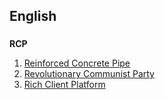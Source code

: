 {{wikipedia}}
==English==

==={{initialism}}===
'''RCP'''

# [[w:Reinforced Concrete Pipe|Reinforced Concrete Pipe]]
# [[w:Revolutionary Communist Party|Revolutionary Communist Party]]
# [[w:Rich Client Platform|Rich Client Platform]]